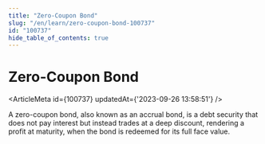 ```yaml
---
title: "Zero-Coupon Bond"
slug: "/en/learn/zero-coupon-bond-100737"
id: "100737"
hide_table_of_contents: true
---
```



# Zero-Coupon Bond

<ArticleMeta id={100737} updatedAt={'2023-09-26 13:58:51'} />
<div className='border-solid border-b border-t-0 my-4 border-[var(--ifm-color-gray-300)]' />

A zero-coupon bond, also known as an accrual bond, is a debt security that does not pay interest but instead trades at a deep discount, rendering a profit at maturity, when the bond is redeemed for its full face value.
